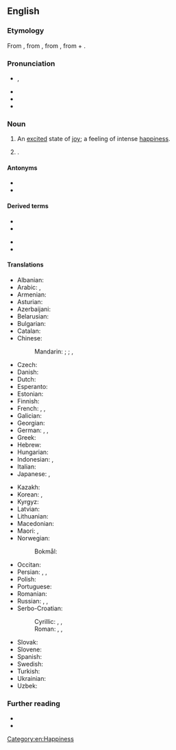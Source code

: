 ==English==
{{was wotd|2010|July|12}}
{{wikipedia}}

===Etymology===
{{root|en|ine-pro|*h₁su-|*bʰer-}}
From {{etyl|NL.|en}}, from {{der|en|grc|εὐφορία}}, from {{m|grc|εὔφορος||bearing well}}, from {{m|grc|εὖ||well}} + {{m|grc|φέρειν||to bear}}.

===Pronunciation===
* {{enPR|yo͞o-fôr′-ē-ə}}, {{IPA|en|/juːˈfɔːɹi.ə/}}
* {{audio|en|en-us-euphoria.ogg|Audio (US)}}
* {{audio|en|en-au-euphoria.ogg|Audio (AU)}}
* {{rhymes|en|ɔːɹiə|s=4}}

===Noun===
{{en-noun|~}}

# An [[excited]] state of [[joy]]; a feeling of intense [[happiness]].
#: {{ux|en|The runner was in (a state of) absolute '''euphoria''' after winning his first marathon.}}
# {{lb|en|LGBT}} {{ellipsis of|en|gender euphoria}}.

====Antonyms====
* {{l|en|dysphoria}}
* {{l|en|bad trip}}

====Derived terms====
{{der-top}}
* {{l|en|euphoriant}}
* {{l|en|euphoric}}
{{der-mid}}
* {{l|en|euphorically}}
* {{l|en|euphorigenic}}
{{der-bottom}}

====Translations====
{{trans-top|an excited state of joy}}
* Albanian: {{t+|sq|eufori|f}}
* Arabic: {{t|ar|اِبْتِهَاج|m}}, {{t|ar|نَشْوَة|f}}
* Armenian: {{t+|hy|էյֆորիա}}
* Asturian: {{t|ast|euforia|f}}
* Azerbaijani: {{t|az|eyforiya}}
* Belarusian: {{t|be|эйфары́я|f}}
* Bulgarian: {{t|bg|еуфо́рия|f}}
* Catalan: {{t|ca|eufòria|f}}
* Chinese:
*: Mandarin: {{t+|cmn|欣快症|tr=xīnkuàizhèng}}; {{t+|cmn|狂喜|tr=kuángxǐ}}; {{t+|cmn|極樂}}, {{t+|cmn|极乐|tr=jílè}}
* Czech: {{t|cs|euforie|f}}
* Danish: {{t+|da|eufori|c}}
* Dutch: {{t+|nl|euforie|f}}
* Esperanto: {{t|eo|eŭforio}}
* Estonian: {{t|et|eufooria}}
* Finnish: {{t+|fi|euforia}}
* French: {{t+|fr|euphorie|f}}, {{qualifier|colloquial}} {{t+|fr|pêche|f}}, {{qualifier|colloquial}} {{t+|fr|frite|f}}
* Galician: {{t+|gl|euforia|f}}
* Georgian: {{t|ka|ეიფორია}}
* German: {{t+|de|Euphorie|f}}, {{t+|de|Hochgefühl|n}}, {{t+|de|Glücksgefühl|n}}
* Greek: {{t+|el|ευφορία|f}}
* Hebrew: {{t+|he|אוּפוֹרְיָה|f|tr=ofórya}}
* Hungarian: {{t+|hu|eufória}}
* Indonesian: {{t|id|suka cita}}, {{t+|id|gembira|alt=kegembiraan}}
* Italian: {{t+|it|euforia|f}}
* Japanese: {{t|ja|多幸感|tr=たこうかん, takōkan}}, {{t|ja|ユーフォリア|tr=yūforia}}
{{trans-mid}}
* Kazakh: {{t|kk|эйфория}}
* Korean: {{t|ko|다행감(多幸感)}}, {{t|ko|행복감(幸福感)}}
* Kyrgyz: {{t|ky|эйфория}}
* Latvian: {{t|lv|eiforija|f}}
* Lithuanian: {{t+|lt|euforija|f}}
* Macedonian: {{t|mk|еуфорија|f}}
* Maori: {{t|mi|manahau}}, {{t|mi|harikoa}}
* Norwegian:
*: Bokmål: {{t|nb|eufori|m}}
* Occitan: {{t|oc|euforia|f}}
* Persian: {{t+|fa|سرخوشی|tr=sarxoši}}, {{t+|fa|خوشی|tr=xoši}}, {{t+|fa|نشاط|tr=nešât}}
* Polish: {{t+|pl|euforia|f}}
* Portuguese: {{t+|pt|euforia|f}}
* Romanian: {{t+|ro|euforie|f}}
* Russian: {{t+|ru|эйфори́я|f}}, {{t|ru|[[радостный|ра́достное]] [[настрое́ние]]|n}}, {{t|ru|[[приподнятый|припо́днятое]] [[состоя́ние]]|n}}
* Serbo-Croatian:
*: Cyrillic: {{t|sh|у̀схит|m}}, {{t|sh|усхиће́ње|n}}, {{t|sh|еуфо̀рија|f}}
*: Roman: {{t+|sh|ùshit|m}}, {{t+|sh|ushićénje|n}}, {{t+|sh|eufòrija|f}}
* Slovak: {{t|sk|eufória|f}}
* Slovene: {{t|sl|evforija|f}}
* Spanish: {{t+|es|euforia|f}}
* Swedish: {{t+|sv|eufori|c}}
* Turkish: {{t+|tr|öfori}}
* Ukrainian: {{t|uk|ейфорі́я|f}}
* Uzbek: {{t+|uz|eyforiya}}
{{trans-bottom}}

===Further reading===
* {{R:Century 1911}}
* {{R:OneLook}}

[[Category:en:Happiness]]
